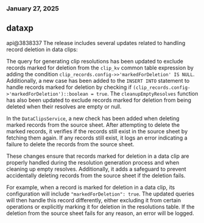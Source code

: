 ### January 27, 2025
## dataxp

api@3838337
The release includes several updates related to handling record deletion in data clips:

The query for generating clip resolutions has been updated to exclude records marked for deletion from the `clip_kv` common table expression by adding the condition `clip_records.config->>'markedForDeletion' IS NULL`. Additionally, a new case has been added to the `INSERT INTO` statement to handle records marked for deletion by checking if `(clip_records.config->'markedForDeletion')::boolean = true`. The `cleanupEmptyResolves` function has also been updated to exclude records marked for deletion from being deleted when their resolves are empty or null.

In the `DataClipsService`, a new check has been added when deleting marked records from the source sheet. After attempting to delete the marked records, it verifies if the records still exist in the source sheet by fetching them again. If any records still exist, it logs an error indicating a failure to delete the records from the source sheet.

These changes ensure that records marked for deletion in a data clip are properly handled during the resolution generation process and when cleaning up empty resolves. Additionally, it adds a safeguard to prevent accidentally deleting records from the source sheet if the deletion fails.

For example, when a record is marked for deletion in a data clip, its configuration will include `"markedForDeletion": true`. The updated queries will then handle this record differently, either excluding it from certain operations or explicitly marking it for deletion in the resolutions table. If the deletion from the source sheet fails for any reason, an error will be logged.